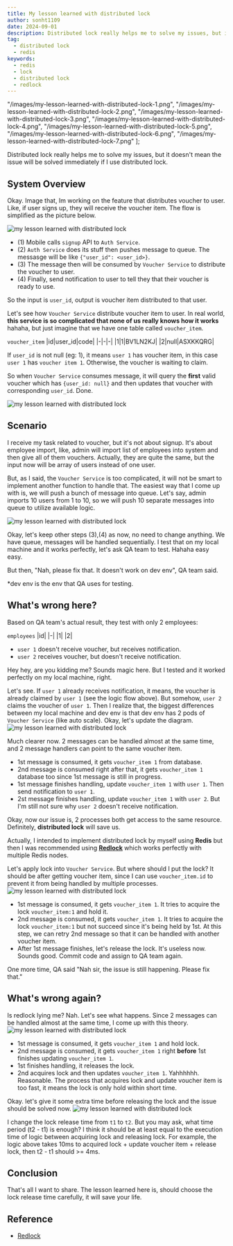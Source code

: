 ```yaml
---
title: My lesson learned with distributed lock
author: sonht1109
date: 2024-09-01
description: Distributed lock really helps me to solve my issues, but it doesn't mean the issue will be solved immediately if I use distributed lock.
tag:
  - distributed lock
  - redis
keywords:
  - redis
  - lock
  - distributed lock
  - redlock
---
```


"/images/my-lesson-learned-with-distributed-lock-1.png",
"/images/my-lesson-learned-with-distributed-lock-2.png",
"/images/my-lesson-learned-with-distributed-lock-3.png",
"/images/my-lesson-learned-with-distributed-lock-4.png",
"/images/my-lesson-learned-with-distributed-lock-5.png",
"/images/my-lesson-learned-with-distributed-lock-6.png",
"/images/my-lesson-learned-with-distributed-lock-7.png"
];

Distributed lock really helps me to solve my issues, but it doesn't mean the issue will be solved immediately if I use distributed lock.

## System Overview

Okay. Image that, Im working on the feature that distributes voucher to user. Like, if user signs up, they will receive the voucher item.
The flow is simplified as the picture below.

<PhotoView src={images[0]}><img src={images[0]} alt="my lesson learned with distributed lock" /></PhotoView>

- (1) Mobile calls `signup` API to `Auth Service`.
- (2) `Auth Service` does its stuff then pushes message to queue. The messasge will be like `{"user_id": <user_id>}`.
- (3) The message then will be consumed by `Voucher Service` to distribute the voucher to user.
- (4) Finally, send notification to user to tell they that their voucher is ready to use.

So the input is `user_id`, output is voucher item distributed to that user.

Let's see how `Voucher Service` distribute voucher item to user. In real world, **this service is so complicated that none of us really knows how it works** hahaha, but just imagine that we have one table called `voucher_item`.

`voucher_item`
|id|user_id|code|
|-|-|-|
|1|1|BV1LN2KJ|
|2|null|ASXKKQRG|

If `user_id` is not null (eg: 1), it means `user 1` has voucher item, in this case `user 1` has `voucher item 1`. Otherwise, the voucher is waiting to claim.

So when `Voucher Service` consumes message, it will query the **first** valid voucher which has `{user_id: null}` and then updates that voucher with corresponding `user_id`. Done.

<PhotoView src={images[1]}><img src={images[1]} alt="my lesson learned with distributed lock" /></PhotoView>

## Scenario

I receive my task related to voucher, but it's not about signup. It's about employee import, like, admin will import list of employees into system and then give all of them vouchers.
Actually, they are quite the same, but the input now will be array of users instead of one user.

But, as I said, the `Voucher Service` is too complicated, it will not be smart to implement another function to handle that. The easiest way that I come up with is, we will push a bunch of message into queue.
Let's say, admin imports 10 users from 1 to 10, so we will push 10 separate messages into queue to utilize available logic.

<PhotoView src={images[2]}><img src={images[2]} alt="my lesson learned with distributed lock" /></PhotoView>

Okay, let's keep other steps (3),(4) as now, no need to change anything. We have queue, messages will be handled sequentially. I test that on my local machine and it works perfectly, let's ask QA team to test. Hahaha easy easy.

But then, "Nah, please fix that. It doesn't work on dev env", QA team said.

*dev env is the env that QA uses for testing.

## What's wrong here?

Based on QA team's actual result, they test with only 2 employees:

`employees`
|id|
|-|
|1|
|2|
- `user 1` doesn't receive voucher, but receives notification.
- `user 2` receives voucher, but doesn't receive notification.

Hey hey, are you kidding me? Sounds magic here. But I tested and it worked perfectly on my local machine, right.

Let's see. If `user 1` already receives notification, it means, the voucher is already claimed by `user 1` (see the logic flow above). But somehow, `user 2` claims the voucher of `user 1`. Then I realize that, the biggest differences between my local machine and dev env is that dev env has 2 pods of `Voucher Service` (like auto scale). Okay, let's update the diagram.
<PhotoView src={images[3]}><img src={images[3]} alt="my lesson learned with distributed lock" /></PhotoView>

Much clearer now. 2 messages can be handled almost at the same time, and 2 message handlers can point to the same voucher item.
- 1st message is consumed, it gets `voucher_item 1` from database.
- 2nd message is consumed right after that, it gets `voucher_item 1` database too since 1st message is still in progress.
- 1st message finishes handling, update `voucher_item 1` with `user 1`. Then send notification to `user 1`.
- 2st message finishes handling, update `voucher_item 1` with `user 2`. But I'm still not sure why `user 2` doesn't receive notification.

Okay, now our issue is, 2 processes both get access to the same resource. Definitely, **distributed lock** will save us.

Actually, I intended to implement distributed lock by myself using **Redis** but then I was recommended using [**Redlock**](https://redis.io/docs/latest/develop/use/patterns/distributed-locks/) which works perfectly with multiple Redis nodes.

Let's apply lock into `Voucher Service`. But where should I put the lock? It should be after getting voucher item, since I can use `voucher_item.id` to prevent it from being handled by multiple processes.
<PhotoView src={images[4]}><img src={images[4]} alt="my lesson learned with distributed lock" /></PhotoView>
- 1st message is consumed, it gets `voucher_item 1`. It tries to acquire the lock `voucher_item:1` and hold it.
- 2nd message is consumed, it gets `voucher_item 1`. It tries to acquire the lock `voucher_item:1` but not succeed since it's being held by 1st. At this step, we can retry 2nd message so that it can be handled with another voucher item.
- After 1st message finishes, let's release the lock. It's useless now.
Sounds good. Commit code and assign to QA team again.

One more time, QA said "Nah sir, the issue is still happening. Please fix that."

## What's wrong again?
Is redlock lying me? Nah. Let's see what happens. Since 2 messages can be handled almost at the same time, I come up with this theory.
<PhotoView src={images[5]}><img src={images[5]} alt="my lesson learned with distributed lock" /></PhotoView>
- 1st message is consumed, it gets `voucher_item 1` and hold lock.
- 2nd message is consumed, it gets `voucher_item 1` right **before** 1st finishes updating `voucher_item 1`.
- 1st finishes handling, it releases the lock.
- 2nd acquires lock and then updates `voucher_item 1`.
Yahhhhhh. Reasonable. The process that acquires lock and update voucher item is too fast, it means the lock is only hold within short time. 

Okay. let's give it some extra time before releasing the lock and the issue should be solved now.
<PhotoView src={images[6]}><img src={images[6]} alt="my lesson learned with distributed lock" /></PhotoView>

I change the lock release time from `t1` to `t2`. But you may ask, what time period (t2 - t1) is enough? I think it should be at least equal to the execution time of logic between acquiring lock and releasing lock. For example, the logic above takes 10ms to acquired lock + update voucher item + release lock, then t2 - t1 should >= 4ms.

## Conclusion
That's all I want to share. The lesson learned here is, should choose the lock release time carefully, it will save your life.

## Reference
- [Redlock](https://www.youtube.com/watch?v=3uNsKNCegcM&list=LL&index=3&t=653s)